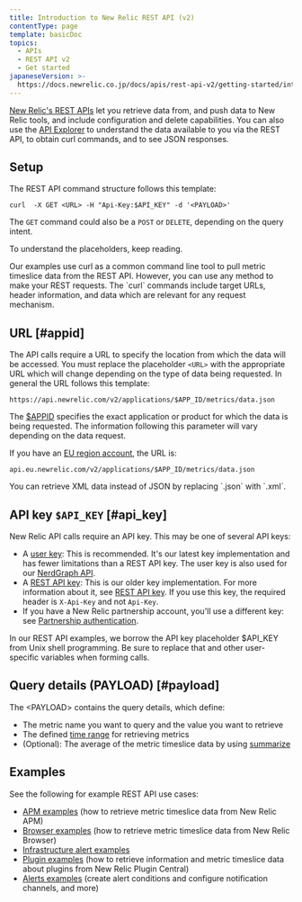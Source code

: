 ```yaml
---
title: Introduction to New Relic REST API (v2)
contentType: page
template: basicDoc
topics:
  - APIs
  - REST API v2
  - Get started
japaneseVersion: >-
  https://docs.newrelic.co.jp/docs/apis/rest-api-v2/getting-started/introduction-new-relic-rest-api-v2
---
```


[New Relic's REST APIs](/docs/apis/getting-started/introduction-new-relic-apis) let you retrieve data from, and push data to New Relic tools, and include configuration and delete capabilities. You can also use the [API Explorer](/docs/apis/rest-api-v2/api-explorer-v2/getting-started-new-relics-api-explorer) to understand the data available to you via the REST API, to obtain curl commands, and to see JSON responses.

## Setup

The REST API command structure follows this template:

```
curl  -X GET <URL> -H "Api-Key:$API_KEY" -d '<PAYLOAD>'
```

The `GET` command could also be a `POST` or `DELETE`, depending on the query intent.

To understand the placeholders, keep reading.

<Callout variant="tip">
  Our examples use curl as a common command line tool to pull metric timeslice data from the REST API. However, you can use any method to make your REST requests. The `curl` commands include target URLs, header information, and data which are relevant for any request mechanism.
</Callout>

## URL [#appid]

The API calls require a URL to specify the location from which the data will be accessed. You must replace the placeholder `<URL>` with the appropriate URL which will change depending on the type of data being requested. In general the URL follows this template:

```
https://api.newrelic.com/v2/applications/$APP_ID/metrics/data.json
```

The [$APPID](/docs/apis/rest-api-v2/requirements/finding-product-id) specifies the exact application or product for which the data is being requested. The information following this parameter will vary depending on the data request.

If you have an [EU region account](/docs/using-new-relic/welcome-new-relic/getting-started/introduction-eu-region-data-center), the URL is:

```
api.eu.newrelic.com/v2/applications/$APP_ID/metrics/data.json
```

<Callout variant="tip">
  You can retrieve XML data instead of JSON by replacing `.json` with `.xml`.
</Callout>

## API key `$API_KEY` [#api_key]

New Relic API calls require an API key. This may be one of several API keys:

* A [user key](/docs/apis/get-started/intro-apis/types-new-relic-api-keys#user-api-key): This is recommended. It's our latest key implementation and has fewer limitations than a REST API key. The user key is also used for our [NerdGraph API](/docs/apis/nerdgraph/get-started/introduction-new-relic-nerdgraph).
* A [REST API key](/docs/apis/get-started/intro-apis/types-new-relic-api-keys#rest-api-key): This is our older key implementation. For more information about it, see [REST API key](/docs/apis/get-started/intro-apis/types-new-relic-api-keys#rest-api-key). If you use this key, the required header is `X-Api-Key` and not `Api-Key`.
* If you have a New Relic partnership account, you'll use a different key: see [Partnership authentication](/docs/apis/rest-api-v2/get-started/admin-users-api-key-partnerships).

In our REST API examples, we borrow the API key placeholder $API_KEY from Unix shell programming. Be sure to replace that and other user-specific variables when forming calls.

## Query details (PAYLOAD) [#payload]

The &lt;PAYLOAD> contains the query details, which define:

* The metric name you want to query and the value you want to retrieve
* The defined [time range](/docs/apis/rest-api-v2/requirements/specifying-time-range-v2) for retrieving metrics
* (Optional): The average of the metric timeslice data by using [summarize](/docs/apis/rest-api-v2/requirements/calculating-average-metric-values-summarize)

## Examples

See the following for example REST API use cases:

* [APM examples](/docs/apis/rest-api-v2/application-examples-v2) (how to retrieve metric timeslice data from New Relic APM)
* [Browser examples](/docs/apis/rest-api-v2/browser-examples-v2) (how to retrieve metric timeslice data from New Relic Browser)
* [Infrastructure alert examples](/docs/infrastructure/new-relic-infrastructure/infrastructure-alert-conditions/rest-api-calls-new-relic-infrastructure-alerts)
* [Plugin examples](/docs/apis/rest-api-v2/plugin-examples-v2/) (how to retrieve information and metric timeslice data about plugins from New Relic Plugin Central)
* [Alerts examples](/docs/alerts/new-relic-alerts/rest-api-alerts) (create alert conditions and configure notification channels, and more)
